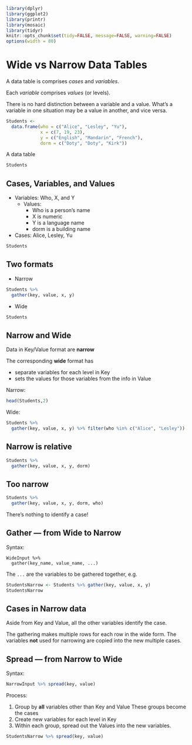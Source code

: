 ```r
library(dplyr)
library(ggplot2)
library(printr)
library(mosaic)
library(tidyr)
knitr::opts_chunk$set(tidy=FALSE, message=FALSE, warning=FALSE)
options(width = 80)
```

# Wide vs Narrow Data Tables

A data table is comprises *cases* and *variables*.

Each *variable* comprises *values* (or levels).

There is no hard distinction between a variable and a value.  What's a variable in one situation may be a value in another, and vice versa.

```r
Students <-
  data.frame(who = c("Alice", "Lesley", "Yu"),
             x = c(7, 19, 23), 
             y = c("English", "Mandarin", "French"),
             dorm = c("Doty", "Doty", "Kirk"))
```

A data table

```r
Students
```

## Cases, Variables, and Values

* Variables: Who, X, and Y
    - Values: 
        - Who is a person's name
        - X is numeric
        - Y is a language name
        - dorm is a building name
* Cases: Alice, Lesley, Yu

```r
Students
```

## Two formats

* Narrow

```r
Students %>% 
  gather(key, value, x, y)
```

* Wide

```r
Students
```

## Narrow and Wide

Data in Key/Value format are **narrow**

The corresponding **wide** format has 

* separate variables for each level in Key
* sets the values for those variables from the info in Value

Narrow:
```r
head(Students,2)
```

Wide:
```r
Students %>% 
  gather(key, value, x, y) %>% filter(who %in% c("Alice", "Lesley"))
```

## Narrow is relative

```r
Students %>% 
  gather(key, value, x, y, dorm)
```

## Too narrow


```r
Students %>% 
  gather(key, value, x, y, dorm, who)
```

There's nothing to identify a case!

## Gather --- from Wide to Narrow

Syntax:
```
WideInput %>% 
  gather(key_name, value_name, ...)
```
The `...` are the variables to be gathered together, e.g.
```r
StudentsNarrow <- Students %>% gather(key, value, x, y)
StudentsNarrow
```

## Cases in Narrow data

Aside from Key and Value, all the other variables identify the case.

The gathering makes multiple rows for each row in the wide form.  The variables **not** used for narrowing are copied into the new multiple cases.


## Spread --- from Narrow to Wide

Syntax:
```r
NarrowInput %>% spread(key, value)
```

Process:    

1. Group by **all** variables other than Key and Value
    These groups become the cases
2. Create new variables for each level in Key
3. Within each group, spread out the Values into the new variables.

```r
StudentsNarrow %>% spread(key, value)
```


